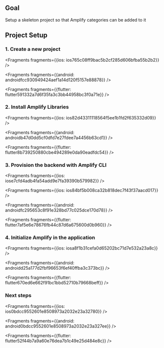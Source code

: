 ## Goal

Setup a skeleton project so that Amplify categories can be added to it

## Project Setup

### 1. Create a new project




<Fragments fragments={{ios: ios765c08ff9bac5b2cf285d606bfba55b2b2}} />



<Fragments fragments={{android: androidfcc930949424aef1a14d120f5157e88878}} />



<Fragments fragments={{flutter: flutter591332a7d6f35fa3c3bb44958bc3f0a71e}} />

### 2. Install Amplify Libraries




<Fragments fragments={{ios: ios82d43311118564f5ee1b1fd2f635332d09}} />



<Fragments fragments={{android: androidb47d0dd5cf0dfd7e27fdee7a4456b63cd1}} />



<Fragments fragments={{flutter: flutter8b739250880cbe494289e0da90eadfdc54}} />

### 3. Provision the backend with Amplify CLI




<Fragments fragments={{ios: iose7cfd4adb4fa54add9e7fa39390b579982}} />



<Fragments fragments={{ios: ios84bf5b008ca32b818dec7f43f37aacd017}} />



<Fragments fragments={{android: androidfc295653c8f91e328bd77c025dce170d78}} />



<Fragments fragments={{flutter: flutter7af5e6e78676fb44c87d6a675600d0b960}} />

### 4. Initialize Amplify in the application




<Fragments fragments={{ios: iosa8f1b31cefa0d65202bc71d7e532a23a8c}} />



<Fragments fragments={{android: androidd25a177d2fbf96653f6ef40ffba3c373bc}} />



<Fragments fragments={{flutter: flutter670ed6e662f91bc1bbd52710b79668beff}} />

### Next steps




<Fragments fragments={{ios: ios0bdcc9552601e8508973a2032e23a32780}} />



<Fragments fragments={{android: android0bdcc9552601e8508973a2032e23a327ee}} />



<Fragments fragments={{flutter: flutter52f44b7a9a60e76dea7b1c49e25d484e8c}} />